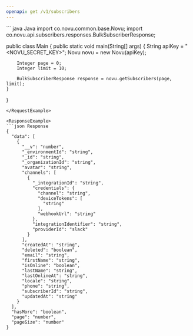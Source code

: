 ```yaml
---
openapi: get /v1/subscribers
---
```



<ApikeyWarning />

<RequestExample>
``` java Java
import co.novu.common.base.Novu;
import co.novu.api.subscribers.responses.BulkSubscriberResponse;

public class Main {
public static void main(String[] args) {
String apiKey = "<NOVU_SECRET_KEY>";
Novu novu = new Novu(apiKey);

        Integer page = 0;
        Integer limit = 10;

        BulkSubscriberResponse response = novu.getSubscribers(page, limit);
    }

}

```
</RequestExample>

<ResponseExample>
```json Response
{
  "data": [
    {
      "__v": "number",
      "_environmentId": "string",
      "_id": "string",
      "_organizationId": "string",
      "avatar": "string",
      "channels": [
        {
          "_integrationId": "string",
          "credentials": {
            "channel": "string",
            "deviceTokens": [
              "string"
            ],
            "webhookUrl": "string"
          },
          "integrationIdentifier": "string",
          "providerId": "slack"
        }
      ],
      "createdAt": "string",
      "deleted": "boolean",
      "email": "string",
      "firstName": "string",
      "isOnline": "boolean",
      "lastName": "string",
      "lastOnlineAt": "string",
      "locale": "string",
      "phone": "string",
      "subscriberId": "string",
      "updatedAt": "string"
    }
  ],
  "hasMore": "boolean",
  "page": "number",
  "pageSize": "number"
}
```

</ResponseExample>

